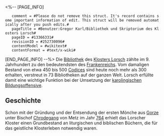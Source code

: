 <%-- [PAGE_INFO]
    comment = #Please do not remove this struct. It's record contains some important information of edit. This struct will be removed automatically after you push edits.#
    pageTitle = #Benutzer:Gregor Karl/Bibliothek und Skriptorium des Klosters Lorsch#
    pageID = #13366331#
    revisionID = #252730096#
    contentModel = #wikitext#
    contentFormat = #text/x-wiki#
[END_PAGE_INFO] --%>
Die [[Bibliothek]] des [[Kloster Lorsch|Klosters Lorsch]] zählte im 9. Jahrhundert zu den bedeutendsten des [[Fränkisches Reich|Frankenreichs]]. Vom damaligen Bestand von etwa 450 bis 500 [[Codex|Codices]] sind heute noch mehr als 300 erhalten, verstreut in 73 Bibliotheken auf der ganzen Welt. Lorsch erfüllte damit eine wichtige Funktion bei der Umsetzung der [[Karolingische Renaissance|karolingischen Bildungsoffensive]].

== Geschichte ==
Schon mit der Gründung und der Entsendung der ersten Mönche aus [[Gorze]] unter Bischof [[Chrodegang]] von Metz im Jahr [[764]] erhielt das Lorscher Kloster einen Grundbestand an liturgischen und biblischen Büchern, die für das geistliche Klosterleben notwendig waren.

